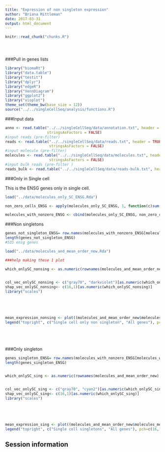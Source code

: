 ```yaml
---
title: "Expression of non singleton expression"
author: "Briana Mittleman"
date: 2017-03-31
output: html_document
---
```


<!-- The file analysis/chunks.R contains chunks that define default settings
shared across the workflowr files. -->
```r
knitr::read_chunk("chunks.R")
```

<!-- Update knitr chunk options -->
```r
```

<!-- Insert the date the file was last updated -->
```r
```

<!-- Insert the code version (Git commit SHA1) if Git repository exists and R
 package git2r is installed -->
```r
```

<!-- Add your analysis here -->


###Pull in genes lists  

```r
library("biomaRt")
library("data.table")
library("testit")
library("dplyr")
library("edgeR")
library("VennDiagram")
library("ggplot2")
library("vioplot")
theme_set(theme_bw(base_size = 12))
source("../../singleCellSeq/analysis/functions.R")
```

###Input data  
```r
anno <- read.table("../../singleCellSeq/data/annotation.txt", header = TRUE,
                   stringsAsFactors = FALSE)
#input reads (pre-filter)
reads <- read.table("../../singleCellSeq/data/reads.txt", header = TRUE,
                    stringsAsFactors = FALSE)
#input molecule (pre-filter)
molecules <- read.table("../../singleCellSeq/data/molecules.txt", header = TRUE,
                    stringsAsFactors = FALSE)
#input bulk reads (pre-filter )
reads_bulk <- read.table("../../singleCellSeq/data/reads-bulk.txt", header = TRUE, stringsAsFactors = FALSE)
```
###Only in Single cell  

This is the ENSG genes only in single cell.

```r
load("../data/molecules_only_SC_ENSG.Rda")
```

```r
non_zero_cells_ENSG <- apply(molecules_only_SC_ENSG, 1, function(c)sum(c!=0))

molecules_with_nonzero_ENSG <- cbind(molecules_only_SC_ENSG, non_zero_cells_ENSG)
```


###Non singletons 

```r


genes_not_singleton_ENSG= row.names(molecules_with_nonzero_ENSG[molecules_with_nonzero_ENSG$non_zero_cells_ENSG > 1, ])
length(genes_not_singleton_ENSG)
#535 ensg genes 


```

```r
load("../data/molecules_and_mean_order_new.Rda")

###help making these 1 plot 

which_onlySC_nonsing <- as.numeric(rownames(molecules_and_mean_order_new) %in% genes_not_singleton_ENSG) + 1

                            
col_vec_onlySC_nonsing <- c("gray70", "darkviolet")[as.numeric(which_onlySC_nonsing)]
shap_vec_onlySC_nonsing<- c(16,1)[as.numeric(which_onlySC_nonsing)]
library("scales")





mean_expression_nonsing <- plot((molecules_and_mean_order_new$molecules_mean_new) , pch=shap_vec_onlySC_nonsing, cex=2, col=col_vec_onlySC_nonsing, main = "Mean expression of molecules per gene", ylab=" Molecule count", xlab = "Genes ordered by expression")
legend("topright", c("Single cell only non singleton", "All genes"), pch=c(16,16), col=c("darkviolet", "gray70") )






```

###Only singleton  


```r


genes_singleton_ENSG= row.names(molecules_with_nonzero_ENSG[molecules_with_nonzero_ENSG$non_zero_cells_ENSG == 1, ])
length(genes_singleton_ENSG)



```


```r
which_onlySC_sing <- as.numeric(rownames(molecules_and_mean_order_new) %in% genes_singleton_ENSG) + 1

                            
col_vec_onlySC_sing <- c("gray70", "cyan2")[as.numeric(which_onlySC_sing)]
shap_vec_onlySC_sing<- c(16,1)[as.numeric(which_onlySC_sing)]
library("scales")





mean_expression_sing <- plot((molecules_and_mean_order_new$molecules_mean_new) , pch=shap_vec_onlySC_sing, cex=2, col=col_vec_onlySC_sing, main = "Mean expression of molecules per gene", ylab=" Molecule count", xlab = "Genes ordered by expression")
legend("topright", c("Single cell singletons", "All genes"), pch=c(16,16), col=c("cyan2", "gray70") )

```



## Session information

<!-- Insert the session information into the document -->
```r
```
